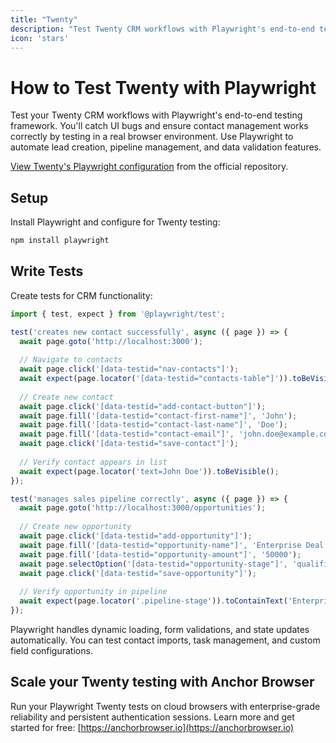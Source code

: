 ```yaml
---
title: "Twenty"
description: "Test Twenty CRM workflows with Playwright's end-to-end testing framework."
icon: 'stars'
---
```


# How to Test Twenty with Playwright

Test your Twenty CRM workflows with Playwright's end-to-end testing framework. You'll catch UI bugs and ensure contact management works correctly by testing in a real browser environment. Use Playwright to automate lead creation, pipeline management, and data validation features.

[View Twenty's Playwright configuration](https://github.com/twentyhq/twenty/blob/main/packages/twenty-e2e-testing/playwright.config.ts) from the official repository.


## Setup

Install Playwright and configure for Twenty testing:

```bash
npm install playwright
```


## Write Tests

Create tests for CRM functionality:

```JavaScript
import { test, expect } from '@playwright/test';

test('creates new contact successfully', async ({ page }) => {
  await page.goto('http://localhost:3000');
  
  // Navigate to contacts
  await page.click('[data-testid="nav-contacts"]');
  await expect(page.locator('[data-testid="contacts-table"]')).toBeVisible();
  
  // Create new contact
  await page.click('[data-testid="add-contact-button"]');
  await page.fill('[data-testid="contact-first-name"]', 'John');
  await page.fill('[data-testid="contact-last-name"]', 'Doe');
  await page.fill('[data-testid="contact-email"]', 'john.doe@example.com');
  await page.click('[data-testid="save-contact"]');
  
  // Verify contact appears in list
  await expect(page.locator('text=John Doe')).toBeVisible();
});

test('manages sales pipeline correctly', async ({ page }) => {
  await page.goto('http://localhost:3000/opportunities');
  
  // Create new opportunity
  await page.click('[data-testid="add-opportunity"]');
  await page.fill('[data-testid="opportunity-name"]', 'Enterprise Deal');
  await page.fill('[data-testid="opportunity-amount"]', '50000');
  await page.selectOption('[data-testid="opportunity-stage"]', 'qualification');
  await page.click('[data-testid="save-opportunity"]');
  
  // Verify opportunity in pipeline
  await expect(page.locator('.pipeline-stage')).toContainText('Enterprise Deal');
});
```

Playwright handles dynamic loading, form validations, and state updates automatically. You can test contact imports, task management, and custom field configurations.


## Scale your Twenty testing with Anchor Browser

Run your Playwright Twenty tests on cloud browsers with enterprise-grade reliability and persistent authentication sessions. Learn more and get started for free: [https://anchorbrowser.io](https://anchorbrowser.io)
